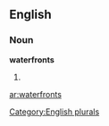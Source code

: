 
==English==

===Noun===
'''waterfronts'''

# {{plural of|[[waterfront]]}}

[[Category:English plurals]]

[[ar:waterfronts]]